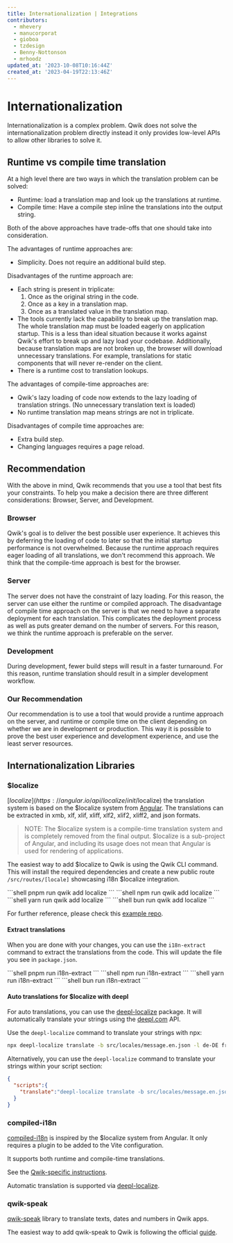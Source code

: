```yaml
---
title: Internationalization | Integrations
contributors:
  - mhevery
  - manucorporat
  - gioboa
  - tzdesign
  - Benny-Nottonson
  - mrhoodz
updated_at: '2023-10-08T10:16:44Z'
created_at: '2023-04-19T22:13:46Z'
---
```



# Internationalization

Internationalization is a complex problem. Qwik does not solve the internationalization problem directly instead it only provides low-level APIs to allow other libraries to solve it.

## Runtime vs compile time translation

At a high level there are two ways in which the translation problem can be solved:

- Runtime: load a translation map and look up the translations at runtime.
- Compile time: Have a compile step inline the translations into the output string.

Both of the above approaches have trade-offs that one should take into consideration.

The advantages of runtime approaches are:

- Simplicity. Does not require an additional build step.

Disadvantages of the runtime approach are:

- Each string is present in triplicate:
  1. Once as the original string in the code.
  2. Once as a key in a translation map.
  3. Once as a translated value in the translation map.
- The tools currently lack the capability to break up the translation map. The whole translation map must be loaded eagerly on application startup. This is a less than ideal situation because it works against Qwik's effort to break up and lazy load your codebase. Additionally, because translation maps are not broken up, the browser will download unnecessary translations. For example, translations for static components that will never re-render on the client.
- There is a runtime cost to translation lookups.

The advantages of compile-time approaches are:

- Qwik's lazy loading of code now extends to the lazy loading of translation strings. (No unnecessary translation text is loaded)
- No runtime translation map means strings are not in triplicate.

Disadvantages of compile time approaches are:

- Extra build step.
- Changing languages requires a page reload.

## Recommendation

With the above in mind, Qwik recommends that you use a tool that best fits your constraints. To help you make a decision there are three different considerations: Browser, Server, and Development.

### Browser

Qwik's goal is to deliver the best possible user experience. It achieves this by deferring the loading of code to later so that the initial startup performance is not overwhelmed. Because the runtime approach requires eager loading of all translations, we don't recommend this approach. We think that the compile-time approach is best for the browser.

### Server

The server does not have the constraint of lazy loading. For this reason, the server can use either the runtime or compiled approach. The disadvantage of compile time approach on the server is that we need to have a separate deployment for each translation. This complicates the deployment process as well as puts greater demand on the number of servers. For this reason, we think the runtime approach is preferable on the server.

### Development

During development, fewer build steps will result in a faster turnaround. For this reason, runtime translation should result in a simpler development workflow.

### Our Recommendation

Our recommendation is to use a tool that would provide a runtime approach on the server, and runtime or compile time on the client depending on whether we are in development or production. This way it is possible to prove the best user experience and development experience, and use the least server resources.

## Internationalization Libraries

### $localize

[$localize](https://angular.io/api/localize/init/$localize) the translation system is based on the $localize system from [Angular](https://angular.io/). The translations can be extracted in xmb, xlf, xlif, xliff, xlf2, xlif2, xliff2, and json formats.

>NOTE: The $localize system is a compile-time translation system and is completely removed from the final output. $localize is a sub-project of Angular, and including its usage does not mean that Angular is used for rendering of applications.

The easiest way to add $localize to Qwik is using the Qwik CLI command. This will install the required dependencies and create a new public route `/src/routes/[locale]` showcasing i18n $localize integration.

<PackageManagerTabs>
<span q:slot="pnpm">
```shell
pnpm run qwik add localize
```
</span>
<span q:slot="npm">
```shell
npm run qwik add localize
```
</span>
<span q:slot="yarn">
```shell
yarn run qwik add localize
```
</span>
<span q:slot="bun">
```shell
bun run qwik add localize
```
</span>
</PackageManagerTabs>

For further reference, please check this [example repo](https://github.com/mhevery/qwik-i18n).

#### Extract translations

When you are done with your changes, you can use the `i18n-extract` command to extract the translations from the code. 
This will update the file you see in `package.json`.

<PackageManagerTabs>
<span q:slot="pnpm">
```shell
pnpm run i18n-extract
```
</span>
<span q:slot="npm">
```shell
npm run i18n-extract
```
</span>
<span q:slot="yarn">
```shell
yarn run i18n-extract
```
</span>
<span q:slot="bun">
```shell
bun run i18n-extract
```
</span>
</PackageManagerTabs>

#### Auto translations for $localize with deepl

For auto translations, you can use the [deepl-localize](https://www.npmjs.com/package/deepl-localize) package. It will automatically translate your strings using the [deepl.com](https://deepl.com/) API.

Use the `deepl-localize` command to translate your strings with npx:
```bash
npx deepl-localize translate -b src/locales/message.en.json -l de-DE fr-FR -a "YOUR-DEEPL-API-KEY"
```

Alternatively, you can use the `deepl-localize` command to translate your strings within your script section:
```json
{
  "scripts":{
    "translate":"deepl-localize translate -b src/locales/message.en.json -l de-DE fr-FR -a 'your-deepl-api-key'"
  }
}
```

### compiled-i18n

[compiled-i18n](https://github.com/wmertens/compiled-i18n) is inspired by the $localize system from Angular. It only requires a plugin to be added to the Vite configuration.

It supports both runtime and compile-time translations.

See the [Qwik-specific instructions](https://github.com/wmertens/compiled-i18n/blob/main/qwik.md).

Automatic translation is supported via [deepl-localize](https://github.com/tzdesign/deepl-localize).

### qwik-speak

[qwik-speak](https://github.com/robisim74/qwik-speak) library to translate texts, dates and numbers in Qwik apps.

The easiest way to add qwik-speak to Qwik is following the official [guide](https://github.com/robisim74/qwik-speak/blob/main/docs/quick-start.md).
